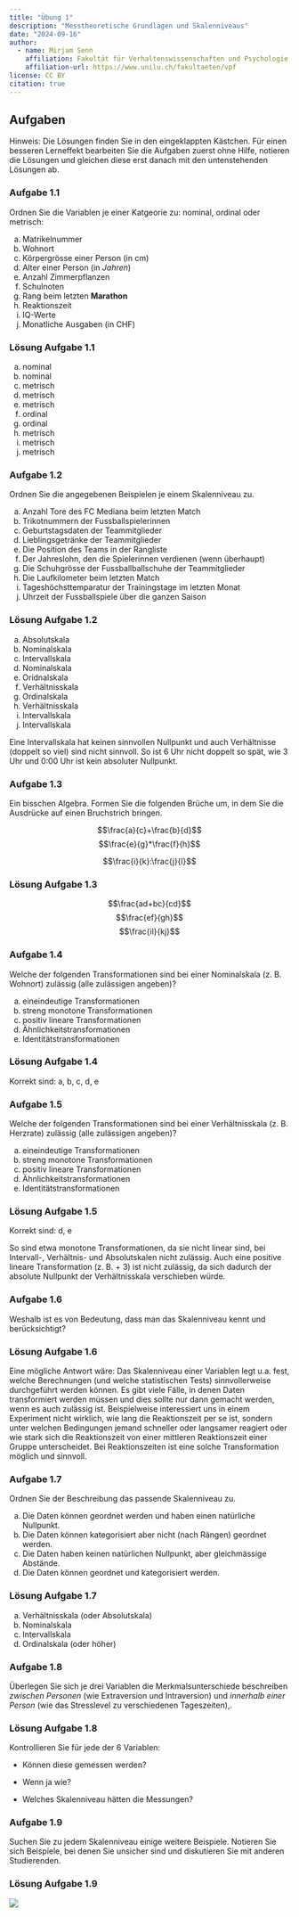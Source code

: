```yaml
---
title: "Übung 1"
description: "Messtheoretische Grundlagen und Skalenniveaus"
date: "2024-09-16"
author:
  - name: Mirjam Senn
    affiliation: Fakultät für Verhaltenswissenschaften und Psychologie, Universität Luzern
    affiliation-url: https://www.unilu.ch/fakultaeten/vpf
license: CC BY
citation: true
---
```


## Aufgaben

Hinweis: Die Lösungen finden Sie in den eingeklappten Kästchen. Für einen besseren Lerneffekt bearbeiten Sie die Aufgaben zuerst ohne Hilfe, notieren die Lösungen und gleichen diese erst danach mit den untenstehenden Lösungen ab. 


### Aufgabe 1.1

Ordnen Sie die Variablen je einer Katgeorie zu: nominal, ordinal oder metrisch:

a.	Matrikelnummer
b.	Wohnort
c.	Körpergrösse einer Person (in cm)
d.	Alter einer Person (in _Jahren_)
e.	Anzahl Zimmerpflanzen 
f.	Schulnoten
g.	Rang beim letzten __Marathon__
h.	Reaktionszeit 
i.	IQ-Werte
j.	Monatliche Ausgaben (in CHF)

::: {.callout-caution collapse="true"}

### Lösung Aufgabe 1.1

a.	nominal
b.	nominal
c.	metrisch
d.	metrisch
e.	metrisch
f.	ordinal
g.	ordinal
h.	metrisch
i.	metrisch
j.	metrisch

:::


### Aufgabe 1.2

Ordnen Sie die angegebenen Beispielen je einem Skalenniveau zu.

a.	Anzahl Tore des FC Mediana beim letzten Match
b.	Trikotnummern der Fussballspielerinnen
c.	Geburtstagsdaten der Teammitglieder
d.	Lieblingsgetränke der Teammitglieder
e.	Die Position des Teams in der Rangliste
f.	Der Jahreslohn, den die Spielerinnen verdienen (wenn überhaupt)
g.	Die Schuhgrösse der Fussballballschuhe der Teammitglieder
h.	Die Laufkilometer beim letzten Match
i.	Tageshöchsttemparatur der Trainingstage im letzten Monat
j.	Uhrzeit der Fussballspiele über die ganzen Saison



::: {.callout-caution collapse="true"}
### Lösung Aufgabe 1.2

a.	Absolutskala 
b.	Nominalskala
c.	Intervallskala
d.	Nominalskala
e.	Oridnalskala
f.	Verhältnisskala
g.	Ordinalskala
h.	Verhältnisskala
i.	Intervallskala
j.	Intervallskala

Eine Intervallskala hat keinen sinnvollen Nullpunkt und auch Verhältnisse (doppelt so viel) sind nicht sinnvoll. So ist 6 Uhr nicht doppelt so spät, wie 3 Uhr und 0:00 Uhr ist kein absoluter Nullpunkt. 

:::


### Aufgabe 1.3

Ein bisschen Algebra. Formen Sie die folgenden Brüche um, in dem Sie die Ausdrücke auf einen Bruchstrich bringen.

$$\frac{a}{c}+\frac{b}{d}$$
$$\frac{e}{g}*\frac{f}{h}$$

$$\frac{i}{k}:\frac{j}{l}$$


::: {.callout-caution collapse="true"}
### Lösung Aufgabe 1.3

$$\frac{ad+bc}{cd}$$
$$\frac{ef}{gh}$$
$$\frac{il}{kj}$$

:::

### Aufgabe 1.4

Welche der folgenden Transformationen sind bei einer Nominalskala (z. B. Wohnort) zulässig (alle zulässigen angeben)?

a.	eineindeutige Transformationen
b.	streng monotone Transformationen
c.	positiv lineare Transformationen
d.	Ähnlichkeitstransformationen
e.	Identitätstransformationen


::: {.callout-caution collapse="true"}
### Lösung Aufgabe 1.4

Korrekt sind: a, b, c, d, e

:::

### Aufgabe 1.5

Welche der folgenden Transformationen sind bei einer Verhältnisskala (z. B. Herzrate) zulässig (alle zulässigen angeben)?

a.	eineindeutige Transformationen
b.	streng monotone Transformationen
c.	positiv lineare Transformationen
d.	Ähnlichkeitstransformationen
e.	Identitätstransformationen

::: {.callout-caution collapse="true"}
### Lösung Aufgabe 1.5

Korrekt sind: d, e

So sind etwa monotone Transformationen, da sie nicht linear sind, bei Intervall-, Verhältnis- und Absolutskalen nicht zulässig. Auch eine positive lineare Transformation (z. B. + 3) ist nicht zulässig, da sich dadurch der absolute Nullpunkt der Verhältnisskala verschieben würde. 

:::

### Aufgabe 1.6

Weshalb ist es von Bedeutung, dass man das Skalenniveau kennt und berücksichtigt?

::: {.callout-caution collapse="true"}
### Lösung Aufgabe 1.6

Eine mögliche Antwort wäre: Das Skalenniveau einer Variablen legt u.a. fest, welche Berechnungen (und welche statistischen Tests) sinnvollerweise durchgeführt werden können. Es gibt viele Fälle, in denen Daten transformiert werden müssen und dies sollte nur dann gemacht werden, wenn es auch zulässig ist. Beispielweise interessiert uns in einem Experiment nicht wirklich, wie lang die Reaktionszeit per se ist, sondern unter welchen Bedingungen jemand schneller oder langsamer reagiert oder wie stark sich die Reaktionszeit von einer mittleren Reaktionszeit einer Gruppe unterscheidet. Bei Reaktionszeiten ist eine solche Transformation möglich und sinnvoll. 

:::

### Aufgabe 1.7

Ordnen Sie der Beschreibung das passende Skalenniveau zu.

a.	Die Daten können geordnet werden und haben einen natürliche Nullpunkt.
b.	Die Daten können kategorisiert aber nicht (nach Rängen) geordnet werden.
c.	Die Daten haben keinen natürlichen Nullpunkt, aber gleichmässige Abstände.
d.	Die Daten können geordnet und kategorisiert werden. 


::: {.callout-caution collapse="true"}
### Lösung Aufgabe 1.7

a.	Verhältnisskala (oder Absolutskala)
b.	Nominalskala
c.	Intervallskala
d.	Ordinalskala (oder höher)

:::

### Aufgabe 1.8

Überlegen Sie sich je drei Variablen die Merkmalsunterschiede beschreiben _zwischen Personen_ (wie Extraversion und Intraversion) und _innerhalb einer Person_ (wie das Stresslevel zu verschiedenen Tageszeiten),.



::: {.callout-caution collapse="true"}
### Lösung Aufgabe 1.8

Kontrollieren Sie für jede der 6 Variablen:

- Können diese gemessen werden?

- Wenn ja wie?

- Welches Skalenniveau hätten die Messungen?

:::

### Aufgabe 1.9

Suchen Sie zu jedem Skalenniveau einige weitere Beispiele. Notieren Sie sich Beispiele, bei denen Sie unsicher sind und diskutieren Sie mit anderen Studierenden.


::: {.callout-caution collapse="true"}
### Lösung Aufgabe 1.9

![](img/batman-statistics.jpg)

:::



